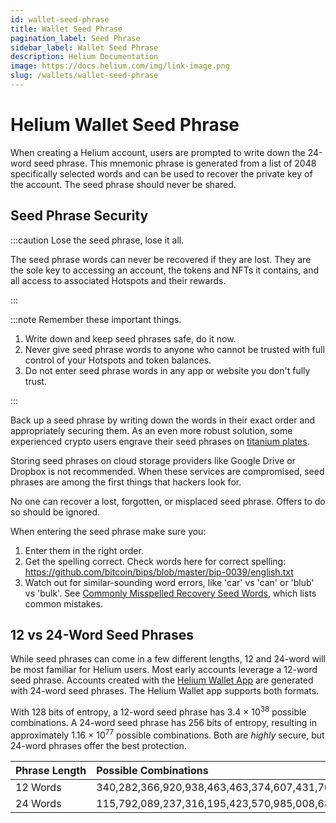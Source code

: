 ```yaml
---
id: wallet-seed-phrase
title: Wallet Seed Phrase
pagination_label: Seed Phrase
sidebar_label: Wallet Seed Phrase
description: Helium Documentation
image: https://docs.helium.com/img/link-image.png
slug: /wallets/wallet-seed-phrase
---
```



# Helium Wallet Seed Phrase

When creating a Helium account, users are prompted to write down the 24-word seed phrase. This
mnemonic phrase is generated from a list of 2048 specifically selected words and can be used to
recover the private key of the account. The seed phrase should never be shared.

## Seed Phrase Security

:::caution Lose the seed phrase, lose it all.

The seed phrase words can never be recovered if they are lost. They are the sole key to accessing an
account, the tokens and NFTs it contains, and all access to associated Hotspots and their rewards.

:::

:::note Remember these important things.

1. Write down and keep seed phrases safe, do it now.
1. Never give seed phrase words to anyone who cannot be trusted with full control of your Hotspots
   and token balances.
1. Do not enter seed phrase words in any app or website you don't fully trust.

:::

Back up a seed phrase by writing down the words in their exact order and appropriately securing
them. As an even more robust solution, some experienced crypto users engrave their seed phrases on
[titanium plates](https://www.amazon.com/s?k=titanium+seed+phrase+plate&sprefix=titanium+seed%2Caps%2C159).

Storing seed phrases on cloud storage providers like Google Drive or Dropbox is not recommended.
When these services are compromised, seed phrases are among the first things that hackers look for.

No one can recover a lost, forgotten, or misplaced seed phrase. Offers to do so should be ignored.

When entering the seed phrase make sure you:

1. Enter them in the right order.
1. Get the spelling correct. Check words here for correct spelling:
   https://github.com/bitcoin/bips/blob/master/bip-0039/english.txt
1. Watch out for similar-sounding word errors, like 'car' vs 'can' or 'blub' vs 'bulk'. See
   [Commonly Misspelled Recovery Seed Words](https://trezor.io/support/a/commonly-misspelled-recovery-seed-words),
   which lists common mistakes.

## 12 vs 24-Word Seed Phrases

While seed phrases can come in a few different lengths, 12 and 24-word will be most familiar for
Helium users. Most early accounts leverage a 12-word seed phrase. Accounts created with the
[Helium Wallet App](/wallets/helium-wallet-app) are generated with 24-word seed phrases. The Helium
Wallet app supports both formats.

With 128 bits of entropy, a 12-word seed phrase has 3.4 × 10<sup>38</sup> possible combinations. A
24-word seed phrase has 256 bits of entropy, resulting in approximately 1.16 × 10<sup>77</sup>
possible combinations. Both are _highly_ secure, but 24-word phrases offer the best protection.

| Phrase Length | Possible Combinations                                                                                   |
| :------------ | :------------------------------------------------------------------------------------------------------ |
| 12 Words      | 340,282,366,920,938,463,463,374,607,431,768,211,456                                                     |
| 24 Words      | 115,792,089,237,316,195,423,570,985,008,687,907,853,269,984,665,640,564,039,457,584,007,913,129,639,936 |
